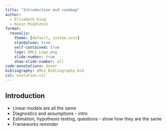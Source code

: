 ```yaml
---
title: "Introduction and roadmap"
author:
  - Elizabeth King
  - Kevin Middleton
format:
  revealjs:
    theme: [default, custom.scss]
    standalone: true
    self-contained: true
    logo: QMLS_Logo.png
    slide-number: true
    show-slide-number: all
code-annotations: hover
bibliography: QMLS_Bibliography.bib
csl: evolution.csl
---
```


## Introduction

- Linear models are all the same
- Diagnostics and assumptions - intro
- Estimation, hypothesis testing, questions - show how they are the same
- Frameworks reminder
